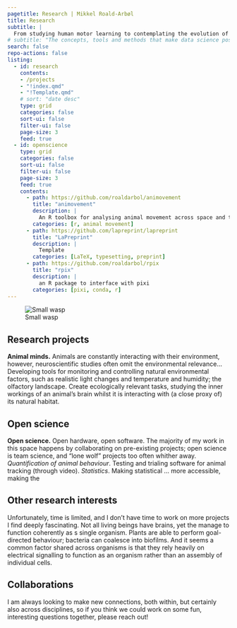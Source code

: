 ```yaml
---
pagetitle: Research | Mikkel Roald-Arbøl
title: Research
subtitle: |
  From studying human motor learning to contemplating the evolution of consciousness, it's been a windy road. My work is comparative and interdisciplinary by nature: Animal behaviour, behavioural ecology, neuroethology, comparative neuroscience, movement ecology. 
# subtitle: "The concepts, tools and methods that make data science possible."
search: false
repo-actions: false
listing:
  - id: research
    contents: 
    - /projects
    - "!index.qmd"
    - "!Template.qmd"
    # sort: "date desc"
    type: grid
    categories: false
    sort-ui: false
    filter-ui: false
    page-size: 3
    feed: true
  - id: openscience
    type: grid
    categories: false
    sort-ui: false
    filter-ui: false
    page-size: 3
    feed: true
    contents: 
      - path: https://github.com/roaldarbol/animovement
        title: "animovement"
        description: |
          An R toolbox for analysing animal movement across space and time.
        categories: [r, animal movement]
      - path: https://github.com/lapreprint/lapreprint
        title: "LaPreprint"
        description: |
          Template
        categories: [LaTeX, typesetting, preprint]
      - path: https://github.com/roaldarbol/rpix
        title: "rpix"
        description: |
          an R package to interface with pixi
        categories: [pixi, conda, r]
---
```


![Small wasp](images/small-wasp.png)

## Research projects

**Animal minds.** Animals are constantly interacting with their environment, however, neuroscientific studies often omit the environmental relevance... Developing tools for monitoring and controlling natural environmental factors, such as realistic light changes and temperature and humidity; the olfactory landscape. Create ecologically relevant tasks, studying the inner workings of an animal's brain whilst it is interacting with (a close proxy of) its natural habitat.

::: {#research}
:::


## Open science

**Open science.** Open hardware, open software. The majority of my work in this space happens by collaborating on pre-existing projects; open science is team science, and "lone wolf" projects too often whither away. *Quantification of animal behaviour*. Testing and trialing software for animal tracking (through video). *Statistics*. Making statistical ... more accessible, making the 

::: {#openscience}
:::


## Other research interests
Unfortunately, time is limited, and I don't have time to work on more projects I find deeply fascinating. Not all living beings have brains, yet the manage to function coherently as s single organism. Plants are able to perform goal-directed behaviour; bacteria can coalesce into biofilms. And it seems a common factor shared across organisms is that they rely heavily on electrical signalling to function as an organism rather than an assembly of individual cells.

## Collaborations
I am always looking to make new connections, both within, but certainly also across disciplines, so if you think we could work on some fun, interesting questions together, please reach out!
